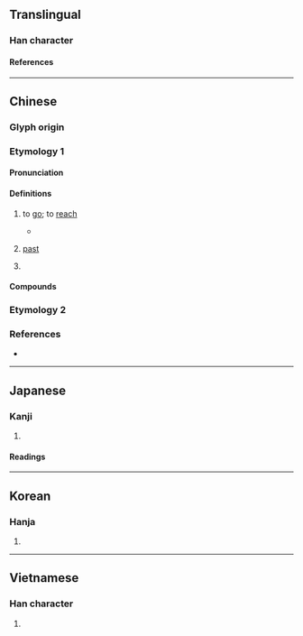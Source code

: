 {{character info/new}}
==Translingual==

===Han character===
{{Han char|rn=60|rad=彳|as=05|sn=8|four=27210|canj=HOBM|ids=⿰彳且}}

====References====
{{Han ref|kx=0365.390|dkj=10078|dj=0686.050|hdz=20816.030|uh=5F82}}

----

==Chinese==

===Glyph origin===
{{Han etym}}

===Etymology 1===
{{zh-forms}}

====Pronunciation====
{{zh-pron
|m=cú
|c=cou4
|mc=y
|oc=y
|cat=v,adj
}}

====Definitions====
{{zh-hanzi}}

# {{lb|zh|literary}} to [[go]]; to [[reach]]
#: {{zh-x|自 西 徂 東|to '''go''' from west to east}}
#* {{zh-x|我 徂 東山、慆{tāo}慆{tāo} 不 歸。|We '''went''' to the hills of the east,<br>And long were we there without returning.|ref=Shijing}}
# {{lb|zh|literary}} [[past]]
# {{lb|zh|literary}} {{zh-alt-form|殂|to [[die]]}}

====Compounds====
{{zh-der|徂川|徂落|徂遷|徂暑|徂歲|徂徠山|徂謝|汩徂|溯流徂源}}

===Etymology 2===
{{zh-see|咗|v}}

===References===
* {{R:yue:mfccd}}

----

==Japanese==

===Kanji===
{{ja-kanji|grade=|rs=彳05}}

# {{rfdef|ja|sort=彳05}}

====Readings====
{{ja-readings
|goon=ぞ
|kanon=そ
|kun=ゆ-く
}}

----

==Korean==

===Hanja===
{{ko-hanja|조}}

# {{rfdef|ko|sort=彳05}}

----

==Vietnamese==

===Han character===
{{vi-readings|rs=彳05|reading=tồ}}

# {{rfdef|vi|sort=彳05}}